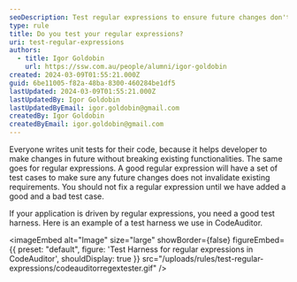 ```yaml
---
seoDescription: Test regular expressions to ensure future changes don't break existing requirements.
type: rule
title: Do you test your regular expressions?
uri: test-regular-expressions
authors:
  - title: Igor Goldobin
    url: https://ssw.com.au/people/alumni/igor-goldobin
created: 2024-03-09T01:55:21.000Z
guid: 6be11005-f82a-48ba-8300-460284be1df5
lastUpdated: 2024-03-09T01:55:21.000Z
lastUpdatedBy: Igor Goldobin
lastUpdatedByEmail: igor.goldobin@gmail.com
createdBy: Igor Goldobin
createdByEmail: igor.goldobin@gmail.com
---
```


Everyone writes unit tests for their code, because it helps developer to make changes in future without breaking existing functionalities. The same goes for regular expressions. A good regular expression will have a set of test cases to make sure any future changes does not invalidate existing requirements.
You should not fix a regular expression until we have added a good and a bad test case.

If your application is driven by regular expressions, you need a good test harness. Here is an example of a test harness we use in CodeAuditor.


<imageEmbed
  alt="Image"
  size="large"
  showBorder={false}
  figureEmbed={{
    preset: "default",
    figure: 'Test Harness for regular expressions in CodeAuditor',
    shouldDisplay: true
  }}
  src="/uploads/rules/test-regular-expressions/codeauditorregextester.gif"
/>
